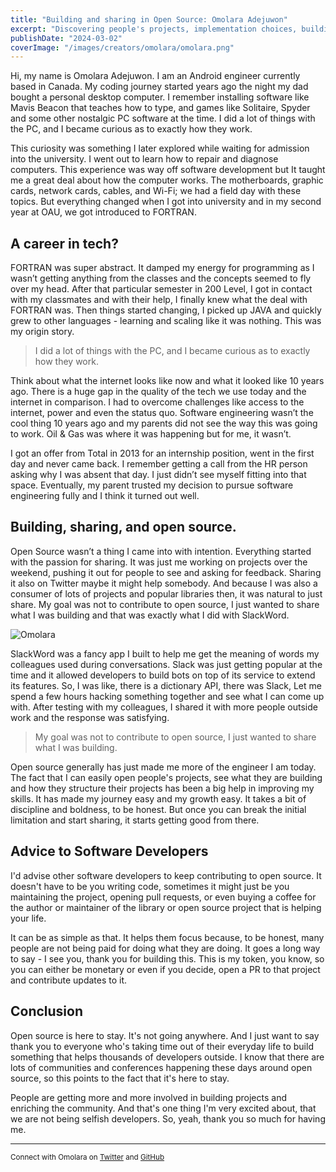 ```yaml
---
title: "Building and sharing in Open Source: Omolara Adejuwon"
excerpt: "Discovering people's projects, implementation choices, building and sharing her own projects has made Omolara Adejuwon a better engineer. She shares her journey and advice to software developers."
publishDate: "2024-03-02"
coverImage: "/images/creators/omolara/omolara.png"
---
```


Hi, my name is Omolara Adejuwon. I am an Android engineer currently based in Canada. My coding journey started years ago the night my dad bought a personal desktop computer.  I remember installing software like Mavis Beacon that teaches how to type, and games like Solitaire, Spyder and some other nostalgic PC software at the time. I did a lot of things with the PC, and I became curious as to exactly how they work.

This curiosity was something I later explored while waiting for admission into the university. I went out to learn how to repair and diagnose computers. This experience was way off software development but It taught me a great deal about how the computer works. The motherboards, graphic cards, network cards, cables, and Wi-Fi; we had a field day with these topics. But everything changed when I got into university and in my second year at OAU, we got introduced to FORTRAN.

## A career in tech?

FORTRAN was super abstract. It damped my energy for programming as I wasn’t getting anything from the classes and the concepts seemed to fly over my head. After that particular semester in 200 Level, I got in contact with my classmates and with their help, I finally knew what the deal with FORTRAN was. Then things started changing, I picked up JAVA and quickly grew to other languages - learning and scaling like it was nothing. This was my origin story.

> I did a lot of things with the PC, and I became curious as to exactly how they work.

Think about what the internet looks like now and what it looked like 10 years ago. There is a huge gap in the quality of the tech we use today and the internet in comparison.  I had to overcome challenges like access to the internet, power and even the status quo. Software engineering wasn’t the cool thing 10 years ago and my parents did not see the way this was going to work. Oil & Gas was where it was happening but for me, it wasn’t.

I got an offer from Total in 2013 for an internship position, went in the first day and never came back. I remember getting a call from the HR person asking why I was absent that day. I just didn’t see myself fitting into that space. Eventually, my parent trusted my decision to pursue software engineering fully and I think it turned out well.

## Building, sharing, and open source.

Open Source wasn’t a thing I came into with intention. Everything started with the passion for sharing. It was just me working on projects over the weekend, pushing it out for people to see and asking for feedback. Sharing it also on Twitter maybe it might help somebody. And because I was also a consumer of lots of projects and popular libraries then, it was natural to just share. My goal was not to contribute to open source, I just wanted to share what I was building and that was exactly what I did with SlackWord.

![Omolara](/images/creators/omolara/larikraun.jpg)

SlackWord was a fancy app I built to help me get the meaning of words my colleagues used during conversations. Slack was just getting popular at the time and it allowed developers to build bots on top of its service to extend its features. So, I was like, there is a dictionary API, there was Slack, Let me spend a few hours hacking something together and see what I can come up with. After testing with my colleagues, I shared it with more people outside work and the response was satisfying.

> My goal was not to contribute to open source, I just wanted to share what I was building.

Open source generally has just made me more of the engineer I am today. The fact that I can easily open people's projects, see what they are building and how they structure their projects has been a big help in improving my skills. It has made my journey easy and my growth easy. It takes a bit of discipline and boldness, to be honest. But once you can break the initial limitation and start sharing, it starts getting good from there.



## Advice to Software Developers

I'd advise other software developers to keep contributing to open source. It doesn't have to be you writing code, sometimes it might just be you maintaining the project, opening pull requests, or even buying a coffee for the author or maintainer of the library or open source project that is helping your life.

It can be as simple as that. It helps them focus because, to be honest, many people are not being paid for doing what they are doing. It goes a long way to say - I see you, thank you for building this. This is my token, you know, so you can either be monetary or even if you decide, open a PR to that project and contribute updates to it.

## Conclusion

Open source is here to stay. It's not going anywhere. And I just want to say thank you to everyone who's taking time out of their everyday life to build something that helps thousands of developers outside. I know that there are lots of communities and conferences happening these days around open source, so this points to the fact that it's here to stay.

People are getting more and more involved in building projects and enriching the community. And that's one thing I'm very excited about, that we are not being selfish developers. So, yeah, thank you so much for having me.
___

<small>Connect with Omolara on [Twitter](https://twitter.com/_larikraun) and [GitHub](https://github.com/larikraun)</small>